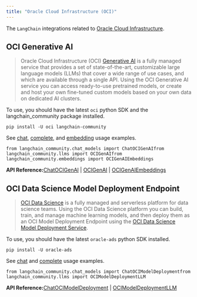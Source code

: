 ```yaml
---
title: "Oracle Cloud Infrastructure (OCI)"
---
```


The `LangChain` integrations related to [Oracle Cloud Infrastructure](https://www.oracle.com/artificial-intelligence/).

## OCI Generative AI

> Oracle Cloud Infrastructure (OCI) [Generative AI](https://docs.oracle.com/en-us/iaas/Content/generative-ai/home.htm) is a fully managed service that provides a set of state-of-the-art, customizable large language models (LLMs) that cover a wide range of use cases, and which are available through a single API. Using the OCI Generative AI service you can access ready-to-use pretrained models, or create and host your own fine-tuned custom models based on your own data on dedicated AI clusters.

To use, you should have the latest `oci` python SDK and the langchain\_community package installed.

```
pip install -U oci langchain-community
```

See [chat](/src/oss/integrations/llms/oci_generative_ai), [complete](/src/oss/integrations/chat/oci_generative_ai), and [embedding](/src/oss/integrations/text_embedding/oci_generative_ai) usage examples.

```
from langchain_community.chat_models import ChatOCIGenAIfrom langchain_community.llms import OCIGenAIfrom langchain_community.embeddings import OCIGenAIEmbeddings
```

**API Reference:**[ChatOCIGenAI](https://python.langchain.com/api_reference/community/chat_models/langchain_community.chat_models.oci_generative_ai.ChatOCIGenAI.html) | [OCIGenAI](https://python.langchain.com/api_reference/community/llms/langchain_community.llms.oci_generative_ai.OCIGenAI.html) | [OCIGenAIEmbeddings](https://python.langchain.com/api_reference/community/embeddings/langchain_community.embeddings.oci_generative_ai.OCIGenAIEmbeddings.html)

## OCI Data Science Model Deployment Endpoint

> [OCI Data Science](https://docs.oracle.com/en-us/iaas/data-science/using/home.htm) is a fully managed and serverless platform for data science teams. Using the OCI Data Science platform you can build, train, and manage machine learning models, and then deploy them as an OCI Model Deployment Endpoint using the [OCI Data Science Model Deployment Service](https://docs.oracle.com/en-us/iaas/data-science/using/model-dep-about.htm).

To use, you should have the latest `oracle-ads` python SDK installed.

```
pip install -U oracle-ads
```

See [chat](/src/oss/integrations/chat/oci_data_science) and [complete](/src/oss/integrations/llms/oci_model_deployment_endpoint) usage examples.

```
from langchain_community.chat_models import ChatOCIModelDeploymentfrom langchain_community.llms import OCIModelDeploymentLLM
```

**API Reference:**[ChatOCIModelDeployment](https://python.langchain.com/api_reference/community/chat_models/langchain_community.chat_models.oci_data_science.ChatOCIModelDeployment.html) | [OCIModelDeploymentLLM](https://python.langchain.com/api_reference/community/llms/langchain_community.llms.oci_data_science_model_deployment_endpoint.OCIModelDeploymentLLM.html)
